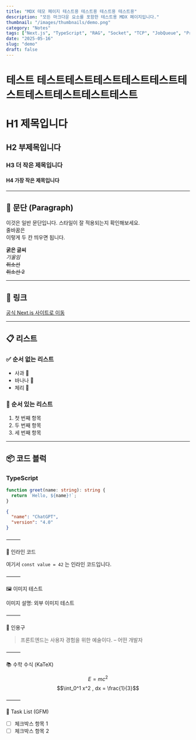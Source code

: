 ```yaml
---
title: "MDX 데모 페이지 테스트용 테스트용 테스트용 테스트용"
description: "모든 마크다운 요소를 포함한 테스트용 MDX 페이지입니다."
thumbnail: "/images/thumbnails/demo.png"
category: "Notes"
tags: ["Next.js", "TypeScript", "RAG", "Socket", "TCP", "JobQueue", "Protobuf", "MFC", "WinForm"]
date: "2025-05-16"
slug: "demo"
draft: false
---
```


# 테스트 테스트테스트테스트테스트테스트테스트테스트테스트테스트테스트

# H1 제목입니다

## H2 부제목입니다

### H3 더 작은 제목입니다

#### H4 가장 작은 제목입니다

---

## 📌 문단 (Paragraph)

이것은 일반 문단입니다. 스타일이 잘 적용되는지 확인해보세요.  
줄바꿈은  
이렇게 두 칸 띄우면 됩니다.

**굵은 글씨**  
*기울임*  
~~취소선~~  
<del>취소선 2</del>

---

## 🔗 링크

[공식 Next.js 사이트로 이동](https://nextjs.org)

---

## 📋 리스트

### ✅ 순서 없는 리스트

- 사과 🍎
- 바나나 🍌
- 체리 🍒

### 🔢 순서 있는 리스트

1. 첫 번째 항목
2. 두 번째 항목
3. 세 번째 항목

---

## 📦 코드 블럭

### TypeScript

```ts:test.ts {2} showLineNumbers
function greet(name: string): string {
  return `Hello, ${name}!`;
}
```

```JSON:test.json
{
  "name": "ChatGPT",
  "version": "4.0"
}
```

<CodeBlockDemo />

⸻

🧩 인라인 코드

여기서 `const value = 42` 는 인라인 코드입니다.

⸻

🖼 이미지 테스트

이미지 설명: 외부 이미지 테스트

⸻

💬 인용구

> 프론트엔드는 사용자 경험을 위한 예술이다. – 어떤 개발자

⸻

📚 수학 수식 (KaTeX)

$$E = mc^2$$
$$\int_0^1 x^2 , dx = \frac{1}{3}$$

⸻


📝 Task List (GFM)
- [ ] 체크박스 항목 1
- [ ] 체크박스 항목 2

